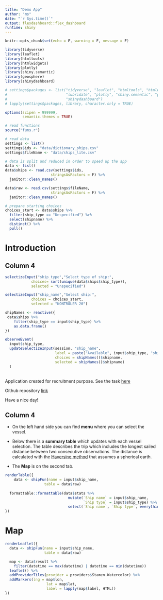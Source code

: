 ```yaml
---
title: "Demo App"
author: "ms"
date: "`r Sys.time()`"
output: flexdashboard::flex_dashboard
runtime: shiny
---
```

```r
knitr::opts_chunk$set(echo = F, warning = F, message = F)

library(tidyverse)
library(leaflet)
library(htmltools)
library(htmlwidgets)
library(plotly)
library(shiny.semantic)
library(geosphere)
library(shinydashboard)

# settings$packages <- list("tidyverse", "leaflet", "htmltools", "htmlwidgets",
#                           "lubridate", "plotly", "shiny.semantic", "geosphere",
#                           "shinydashboard")
# lapply(settings$packages, library, character.only = TRUE)

options(scipen = 999999, 
        semantic.themes = TRUE)

# read functions
source("funs.r")

# read data
settings <- list()
settings$ids <- "data/dictionary_ships.csv"
settings$fileName <- "data/ships_lite.csv" 

# data is split and reduced in order to speed up the app
data <- list()
data$ships <- read.csv(settings$ids,
                     stringsAsFactors = F) %>% 
  janitor::clean_names()

data$raw <- read.csv(settings$fileName,
                     stringsAsFactors = F) %>%
  janitor::clean_names()

# prepare starting choices
choices_start <- data$ships %>% 
  filter(ship_type == "Unspecified") %>% 
  select(shipname) %>% 
  distinct() %>% 
  pull()
```

Introduction {data-icon="fa-atlas"}
=====================================     

Column 4{data-width=100}
-------------------------------------

```r
selectizeInput("ship_type","Select type of ship:", 
            choices= sort(unique(data$ships$ship_type)), 
            selected = "Unspecified")

selectizeInput("ship_name","Select ship:", 
            choices = choices_start, 
            selected = "KONTROLER 20")

shipNames <- reactive({
 data$ships %>% 
    filter(ship_type == input$ship_type) %>% 
    as.data.frame()
})

observeEvent(
  input$ship_type,
  updateSelectizeInput(session, "ship_name",
                       label = paste("Available", input$ship_type, "ships."),
                       choices = shipNames()$shipname,
                       selected = shipNames()$shipname)
  )
```
<br>
Application created for recruitment purpose. See the task [here](https://docs.google.com/document/d/1PdTiUiGdV5n6Gb_e2Ac9pc36olXvhKfVWSbP-JxXem4/edit)

Github repository [link](https://github.com/matmusta/demo_app.git)

Have a nice day!


Column 4 
-------------------------------------


* On the left hand side you can find **menu** where you can select the vessel.

* Below there is a **summary table** which updates with each vessel selection. The table describes the trip which includes the longest sailed distance between two consecutive observations. The distance is calculated with the [Haversine method](https://en.wikipedia.org/wiki/Haversine_formula#:~:text=The%20haversine%20formula%20determines%20the,and%20angles%20of%20spherical%20triangles) that assumes a spherical earth.

* The **Map** is on the second tab.



```r
renderTable({
    data <- shipFun(name = input$ship_name,
                  table = data$raw)
    
  formattable::formattable(data$stats %>% 
                             mutate(`Ship name` = input$ship_name,
                                    `Ship type` = input$ship_type) %>% 
                             select(`Ship name`, `Ship type`, everything()))
})
```


Map {data-icon="fa-atlas"}
=====================================     

```r
renderLeaflet({
  data <- shipFun(name = input$ship_name,
                  table = data$raw)

  map <- data$result %>% 
    filter(datetime == max(datetime) | datetime == min(datetime))
  leaflet() %>% 
  addProviderTiles(provider = providers$Stamen.Watercolor) %>% 
  addMarkers(lng = map$lon, 
                   lat = map$lat,
                   label = lapply(map$label, HTML))
})
```


